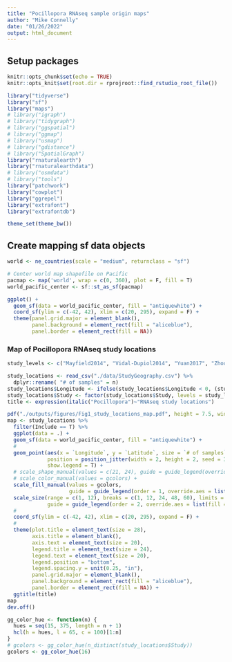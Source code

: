 ```yaml
---
title: "Pocillopora RNAseq sample origin maps"
author: "Mike Connelly"
date: "01/26/2022"
output: html_document
---
```

## Setup packages
```r
knitr::opts_chunk$set(echo = TRUE)
knitr::opts_knit$set(root.dir = rprojroot::find_rstudio_root_file())
```
```r
library("tidyverse")
library("sf")
library("maps")
# library("igraph")
# library("tidygraph")
# library("ggspatial")
# library("ggmap")
# library("usmap")
# library("gdistance")
# library("SpatialGraph")
library("rnaturalearth")
library("rnaturalearthdata")
# library("osmdata")
# library("tools")
library("patchwork")
library("cowplot")
library("ggrepel")
library("extrafont")
library("extrafontdb")
```

```r
theme_set(theme_bw())
```

## Create mapping sf data objects
```r
world <- ne_countries(scale = "medium", returnclass = "sf")
```
```r
# Center world map shapefile on Pacific
pacmap <- map('world', wrap = c(0, 360), plot = F, fill = T)
world_pacific_center <- sf::st_as_sf(pacmap)
```
```r
ggplot() +
  geom_sf(data = world_pacific_center, fill = "antiquewhite") + 
  coord_sf(ylim = c(-42, 42), xlim = c(20, 295), expand = F) +
  theme(panel.grid.major = element_blank(), 
        panel.background = element_rect(fill = "aliceblue"), 
        panel.border = element_rect(fill = NA))
```

### Map of Pocillopora RNAseq study locations
```r
study_levels <- c("Mayfield2014", "Vidal-Dupiol2014", "Yuan2017", "Zhou2017", "Brener-Raffali2018", "Delgadillo-Nuno2018", "Tang2018", "Wecker2018", "Zhou2018", "Poquita-Du2019", "Zhou2019", "Buitrago-Lopez2020", "Chuang-Mitarai2020", "Li2020", "ConnellyEAPSI", "Grupstra2022")
```
```r
study_locations <- read_csv("./data/StudyGeography.csv") %>%
  dplyr::rename( "# of samples" = n)
study_locations$Longitude <- ifelse(study_locations$Longitude < 0, (study_locations$Longitude + 360), (study_locations$Longitude)) 
study_locations$Study <- factor(study_locations$Study, levels = study_levels, ordered = TRUE)
title <- expression(italic("Pocillopora")~"RNAseq study locations")
```
```r
pdf("./outputs/figures/Fig1_study_locations_map.pdf", height = 7.5, width = 13)
map <- study_locations %>% 
  filter(Include == T) %>%
  ggplot(data = .) +
  geom_sf(data = world_pacific_center, fill = "antiquewhite") + 
  # 
  geom_point(aes(x = `Longitude`, y = `Latitude`, size = `# of samples`, fill = `Study`), shape = 21, alpha = 0.8, color = "black", stroke = 0.5,
             position = position_jitter(width = 2, height = 2, seed = 3),
             show.legend = T) +
  # scale_shape_manual(values = c(21, 24), guide = guide_legend(override.aes = list(size = 5))) +
  # scale_color_manual(values = gcolors) +
  scale_fill_manual(values = gcolors,
                    guide = guide_legend(order = 1, override.aes = list(size = 6, shape = 21, fill = gcolors), nrow = 5, title.position = "top")) +
  scale_size(range = c(1, 12), breaks = c(1, 12, 24, 48, 60), limits = c(0, 60),
             guide = guide_legend(order = 2, override.aes = list(fill = "black"), nrow = 5, title.position = "top")) +
  # 
  coord_sf(ylim = c(-42, 42), xlim = c(20, 295), expand = F) +
  # 
  theme(plot.title = element_text(size = 28),
        axis.title = element_blank(),
        axis.text = element_text(size = 20),
        legend.title = element_text(size = 24),
        legend.text = element_text(size = 20),
        legend.position = "bottom",
        legend.spacing.y = unit(0.25, "in"),
        panel.grid.major = element_blank(), 
        panel.background = element_rect(fill = "aliceblue"), 
        panel.border = element_rect(fill = NA)) +
  ggtitle(title)
map
dev.off()
```
```r
gg_color_hue <- function(n) {
  hues = seq(15, 375, length = n + 1)
  hcl(h = hues, l = 65, c = 100)[1:n]
}
# gcolors <- gg_color_hue(n_distinct(study_locations$Study))
gcolors <- gg_color_hue(16)
```